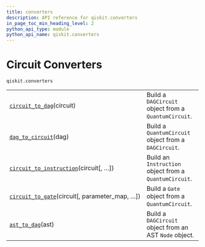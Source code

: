 ```yaml
---
title: converters
description: API reference for qiskit.converters
in_page_toc_min_heading_level: 2
python_api_type: module
python_api_name: qiskit.converters
---
```


<span id="module-qiskit.converters" />

<span id="qiskit-converters" />

# Circuit Converters

`qiskit.converters`

|                                                                                                                                |                                                        |
| ------------------------------------------------------------------------------------------------------------------------------ | ------------------------------------------------------ |
| [`circuit_to_dag`](qiskit.converters.circuit_to_dag "qiskit.converters.circuit_to_dag")(circuit)                               | Build a `DAGCircuit` object from a `QuantumCircuit`.   |
| [`dag_to_circuit`](qiskit.converters.dag_to_circuit "qiskit.converters.dag_to_circuit")(dag)                                   | Build a `QuantumCircuit` object from a `DAGCircuit`.   |
| [`circuit_to_instruction`](qiskit.converters.circuit_to_instruction "qiskit.converters.circuit_to_instruction")(circuit\[, …]) | Build an `Instruction` object from a `QuantumCircuit`. |
| [`circuit_to_gate`](qiskit.converters.circuit_to_gate "qiskit.converters.circuit_to_gate")(circuit\[, parameter\_map, …])      | Build a `Gate` object from a `QuantumCircuit`.         |
| [`ast_to_dag`](qiskit.converters.ast_to_dag "qiskit.converters.ast_to_dag")(ast)                                               | Build a `DAGCircuit` object from an AST `Node` object. |

